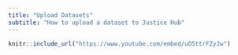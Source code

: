 ```yaml
---
title: "Upload Datasets"
subtitle: "How to upload a dataset to Justice Hub"
---
```


```r
knitr::include_url("https://www.youtube.com/embed/uO5ttrFZyJw")
```